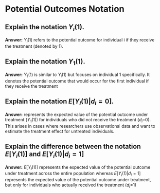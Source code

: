 # Potential Outcomes Notation 

## Explain the notation $Y_i(1)$.  

**Answer:** $Y_i(1)$ refers to the potential outcome for individual i if they receive the treatment (denoted by 1).

## Explain the notation $Y_1(1)$.  

**Answer:** $Y_1(1)$ is similar to $Y_i(1)$ but focuses on individual 1 specifically. It denotes the potential outcome that would occur for the first individual if they receive the treatment

## Explain the notation $E[Y_i(1)|d_i=0]$.  

**Answer:** represents the expected value of the potential outcome under treatment ($Y_1(1)$) for individuals who did not receive the treatment ($d_i$=0). This arises in cases where researchers use observational data and want to estimate the treatment effect for untreated individuals.

## Explain the difference between the notation $E[Y_i(1)]$ and $E[Y_i(1)|d_i=1]$  

**Answer:** $E[Y_i(1)]$ represents the expected value of the potential outcome under treatment across the entire population whereas $E[Y_i(1)|d_i=1]$ represents the expected value of the potential outcome under treatment, but only for individuals who actually received the treatment ($d_i$=1)